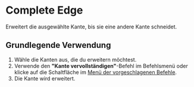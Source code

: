 
# Complete Edge

<Reference shortcut="" command="Kante vervollständigen" button="Im vorgeschlagenen Befehlsmenü" buttonIcon="button-complete-edge"/>  

Erweitert die ausgewählte Kante, bis sie eine andere Kante schneidet.  

## Grundlegende Verwendung 

1. Wähle die Kanten aus, die du erweitern möchtest.  
2. Verwende den **"Kante vervollständigen"**-Befehl im Befehlsmenü oder klicke auf die Schaltfläche <ButtonIcon type="button-complete-edge"/> im [Menü der vorgeschlagenen Befehle](/plasticity-essentials/command-bar#suggested-commands).  
3. Die Kante wird erweitert.  

<VideoPlayer fileName="complete-edge"/> 